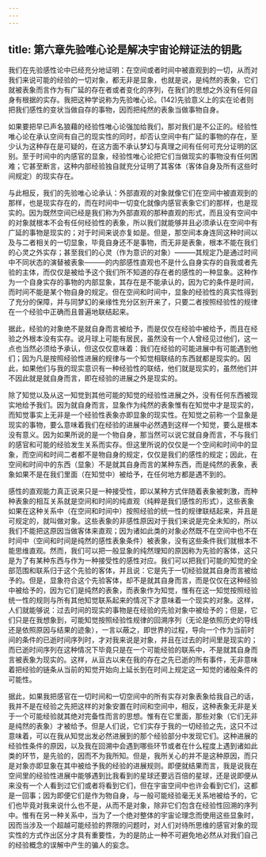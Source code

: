 ```yaml
---
---
---
```

title: 第六章先验唯心论是解决宇宙论辩证法的钥匙
---





我们在先验感性论中已经充分地证明：在空间或者时间中被直观到的一切，从而对我们来说可能的经验的一切对象，都无非是显象，也就是说，是纯然的表象，它们就被表象而言作为有广延的存在者或者变化的序列，在我们的思想之外没有任何自身有根据的实存。我把这种学说称为先验唯心论。(142)先验意义上的实在论者则把我们感性的变状当做自存的事物，因而把纯然的表象当做事物自身。

如果要把早已声名狼藉的经验性唯心论强加给我们，那对我们是不公正的。经验性唯心论在承认空间有自己的现实性的同时，却否认空间中有广延的事物的存在，至少认为这种存在是可疑的，在这方面不承认梦幻与真理之间有任何可充分证明的区别。至于时间中的内感官的显象，经验性唯心论把它们当做现实的事物没有任何困难；它甚至断言，这种内部经验独自就充分证明了其客体（客体自身及所有这些时间规定）的现实存在。

与此相反，我们的先验唯心论承认：外部直观的对象就像它们在空间中被直观到的那样，也是现实存在的，而在时间中一切变化就像内感官表象它们的那样，也是现实的。因为既然空间已经是我们称为外部直观的那种直观的形式，而且没有空间中的对象就根本不会有任何经验性的表象，所以我们就能够并且必须承认在空间中有广延的事物是现实的；对于时间来说亦复如是。但是，那空间本身连同这种时间以及与二者相关的一切显象，毕竟自身还不是事物，而无非是表象，根本不能在我们的心灵之外实存；甚至我们的心灵（作为意识的对象）———其规定乃是通过时间中不同状态的演替被表象———的内部感性直观也不是什么自身实存的自我或者先验的主体，而仅仅是被给予这个我们所不知道的存在者的感性的一种显象。这种作为一个自身实存的事物的内部显象，其存在是不能承认的，因为它的条件是时间，而时间不能是某个物自身的规定。但在空间和时间中，显象的经验性的真实性得到了充分的保障，并与同梦幻的亲缘性充分区别开来了，只要二者按照经验性的规律在一个经验中正确而且普遍地联结起来。

据此，经验的对象绝不是就自身而言被给予，而是仅仅在经验中被给予，而且在经验之外根本没有实存。说月球上可能有居民，虽然没有一个人曾经见过他们，这一点也当然必须给予承认，但这仅仅意味着：我们在经验的可能进展中有可能遇到他们；因为凡是按照经验性进展的规律与一个知觉相联结的东西就都是现实的。因此，如果他们与我的现实意识有一种经验性的联结，他们就是现实的，虽然他们并不因此就是就自身而言，即在经验的进展之外是现实的。

除了知觉以及从这一知觉到其他可能的知觉的经验性进展之外，没有任何东西被现实地给予我们。因为就自身而言，显象作为纯然的表象惟有在知觉中才是现实的，而知觉事实上无非是一个经验性表象亦即显象的现实性。在知觉之前称一个显象是现实的事物，要么意味着我们在经验的进展中必然遇到这样一个知觉，要么是根本没有意义。因为如果所说的是一个物自身，那当然可以说它就自身而言，不与我们的感官和可能的经验发生关系而实存。但这里所说的仅仅是一个空间和时间中的显象，而空间和时间二者都不是物自身的规定，仅仅是我们的感性的规定；因此，在空间和时间中的东西（显象）不是就其自身而言的某种东西，而是纯然的表象，表象如果不是在我们里面（在知觉中）被给予，在任何地方都是遇不到的。

感性的直观能力真正说来只是一种接受性，即以某种方式伴随着表象被刺激，而种种表象的相互关系就是空间和时间的纯直观（纯粹是我们感性的形式），这些表象如果在这种关系中（在空间和时间中）按照经验的统一性的规律联结起来，并且是可规定的，就叫做对象。这些表象的非感性原因对于我们来说是完全未知的，所以我们不能把这原因当做客体来直观；因为诸如此类的对象必然既不在空间中也不在时间中（空间和时间是纯然的感性表象条件）被表象，没有这些条件我们就根本不能思维直观。然而，我们可以把一般显象的纯然理知的原因称为先验的客体，这只是为了有某种东西与作为一种接受性的感性对应。我们可以把我们可能的知觉的全部范围和联系归于这个先验的客体，并且说：它是先于一切经验就其自身而言被给予的。但是，显象符合这个先验客体，却不是就其自身而言，而是仅仅在这种经验中被给予的，因为它们是纯然的表象，而表象作为知觉，惟有在这一知觉按照经验统一性的规则与所有其他知觉联系起来的情况下才意味着一个现实的对象。这样，人们就能够说：过去时间的现实的事物是在经验的先验对象中被给予的；但是，它们只是在我想象到，可能知觉按照经验性规律的回溯序列（无论是依照历史的导线还是依照原因与结果的迹象），一言以蔽之，即世界的过程，导向一个作为当前时间的条件的已逝时间序列时，才对我来说是对象，并且在过去的时间里是现实的；而已逝时间序列在这种情况下毕竟只是在一个可能经验的联系中，不是就其自身而言被表象为现实的。这样，从亘古以来在我的存在之先已逝的所有事件，无非意味着把经验的链条从当前的知觉开始向上延长到在时间上规定这一知觉的诸般条件的可能性。

据此，如果我把感官在一切时间和一切空间中的所有实存对象表象给我自己的话，我并不是在经验之先把这样的对象安置在时间和空间中，相反，这种表象无非是关于一个可能经验就其绝对完备性而言的思想。惟有在它里面，那些对象（它们无非是纯然的表象）才被给予。但是人们说，它们实存于我的一切经验之先，这只不过意味着，可以在我从知觉出发必然进展到的那个经验部分中发现它们。这种进展的经验性条件的原因，以及我在回溯中会遇到哪些环节或者在什么程度上遇到诸如此类的环节，是先验的，因而不为我所知。但是，我所关心的并不是这种原因，而只是对象亦即显象在其中被给予我的经验的进展规则。即便就结果而言，我是说我在空间里的经验性进展中能够遇到比我看到的星球还要远百倍的星球，还是说即便从来没有一个人看到过它们或者将看到它们，但在宇宙空间中也许会看到它们，这都是一回事；因为即便它们是作为物自身，与一般可能经验毫无关系地被给予的，它们也毕竟对我来说什么也不是，从而不是对象，除非它们包含在经验性回溯的序列中。惟有在另一种关系中，当为了一个绝对整体的宇宙论理念而使用这些显象时，因而当涉及一个超越可能经验的界限的问题时，对人们对待所思维的感官对象的现实性的方式作出区分才具有重要性，为的是防止一种不可避免地必然从对我们自己的经验概念的误解中产生的骗人的妄念。